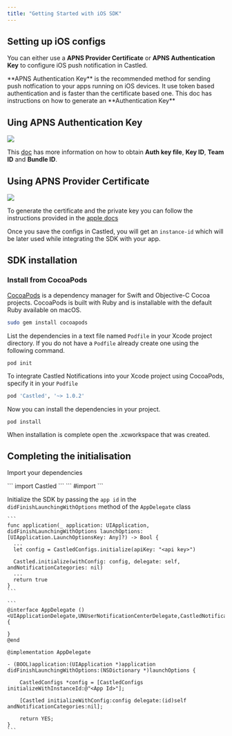 ```yaml
---
title: "Getting Started with iOS SDK"
---
```


## Setting up iOS configs

You can either use a **APNS Provider Certificate** or **APNS Authentication Key** to configure iOS push notification in Castled.

<Note>
  **APNS Authentication Key** is the recommended method for sending push
  notfication to your apps running on iOS devices. It use token based
  authentication and is faster than the certificate based one. This doc has
  instructions on how to generate an **Authentication Key**
</Note>

## Uing APNS Authentication Key

![](/images/ios-1.png)

This [doc](/getting-started/channel-setup/ios-auth) has more information on how to obtain **Auth key file**, **Key ID**, **Team ID** and **Bundle ID**.

## Using APNS Provider Certificate

![](/images/ios-2.png)

To generate the certificate and the private key you can follow the instructions provided in the [apple docs](https://developer.apple.com/documentation/usernotifications/setting_up_a_remote_notification_server/establishing_a_certificate-based_connection_to_apns)

Once you save the configs in Castled, you will get an `instance-id` which will be later used while integrating the SDK with your app.

## SDK installation

### Install from CocoaPods

[CocoaPods](https://cocoapods.org/) is a dependency manager for Swift and Objective-C Cocoa projects. CocoaPods is built with Ruby and is installable with the default Ruby available on macOS.

```bash
sudo gem install cocoapods
```

List the dependencies in a text file named `Podfile` in your Xcode project directory. If you do not have a `Podfile` already create one using the following command.

```
pod init
```

To integrate Castled Notifications into your Xcode project using CocoaPods, specify it in your `Podfile`

```bash Podfile
pod 'Castled', '~> 1.0.2'
```

Now you can install the dependencies in your project.

```
pod install
```

When installation is complete open the .xcworkspace that was created.

## Completing the initialisation

Import your dependencies

<Tabs>
  <Tab title="Swift">
    ```
    import Castled
    ```
  </Tab>
  <Tab title="Objective C">
    ```
    #import <Castled/Castled-Swift.h>
    ```
  </Tab>
</Tabs>

Initialize the SDK by passing the `app id` in the `didFinishLaunchingWithOptions` method of the `AppDelegate` class

<Tabs>
  <Tab title="Swift">

    ```
    func application(_ application: UIApplication, didFinishLaunchingWithOptions launchOptions: [UIApplication.LaunchOptionsKey: Any]?) -> Bool {
      ...
      let config = CastledConfigs.initialize(apiKey: "<api key>")

      Castled.initialize(withConfig: config, delegate: self, andNotificationCategories: nil)
      ...
      return true      
    }
    ```
  </Tab>
  <Tab title="Objective C">

    ```
    @interface AppDelegate ()<UIApplicationDelegate,UNUserNotificationCenterDelegate,CastledNotificationDelegate>
    {

    }
    @end

    @implementation AppDelegate

    - (BOOL)application:(UIApplication *)application didFinishLaunchingWithOptions:(NSDictionary *)launchOptions {

        CastledConfigs *config = [CastledConfigs initializeWithInstanceId:@"<App Id>"];

        [Castled initializeWithConfig:config delegate:(id)self andNotificationCategories:nil];

        return YES;
    }
    ```
  </Tab>
</Tabs>

